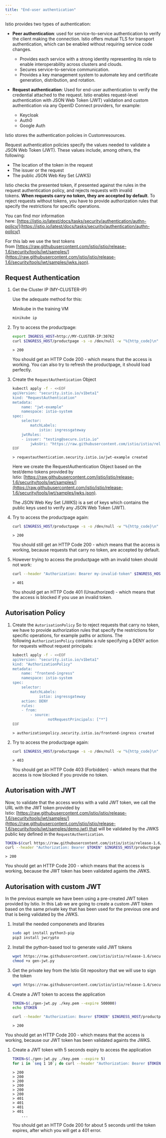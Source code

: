 ```yaml
---
title: "End-user authentication"
---
```



Istio provides two types of authentication:

*   **Peer authentication**: used for service-to-service authentication to verify the client making the connection. Istio offers mutual TLS for transport authentication, which can be enabled without requiring service code changes.
    
    *   Provides each service with a strong identity representing its role to enable interoperability across clusters and clouds.
    *   Secures service-to-service communication.
    *   Provides a key management system to automate key and certificate generation, distribution, and rotation.
*   **Request authentication**: Used for end-user authentication to verify the credential attached to the request. Istio enables request-level authentication with JSON Web Token (JWT) validation and custom authentication via any OpenID Connect providers, for example:
    
    *   Keycloak
    *   Auth0
    *   Google Auth

Istio stores the authentication policies in Customresources.

Request authentication policies specify the values needed to validate a JSON Web Token (JWT). These values include, among others, the following:

*   The location of the token in the request
*   The issuer or the request
*   The public JSON Web Key Set (JWKS)

Istio checks the presented token, if presented against the rules in the request authentication policy, and rejects requests with invalid tokens. **When requests carry no token, they are accepted by default**. To reject requests without tokens, you have to provide authorization rules that specify the restrictions for specific operations.

You can find mor information here: [https://istio.io/latest/docs/tasks/security/authentication/authn-policy/](https://istio.io/latest/docs/tasks/security/authentication/authn-policy/)

For this lab we use the test tokens from [https://raw.githubusercontent.com/istio/istio/release-1.6/security/tools/jwt/samples/](https://raw.githubusercontent.com/istio/istio/release-1.6/security/tools/jwt/samples/jwks.json).

## Request Authentication

1.  Get the Cluster IP (MY-CLUSTER-IP)
    
    Use the adequate method for this:
    
    Minikube in the training VM
    
    ```bash
    minikube ip
    ```        
    
        	
        
    
2.  Try to access the productpage:
    
    ```bash
    export INGRESS_HOST=http://MY-CLUSTER-IP:30762
    curl $INGRESS_HOST/productpage -s -o /dev/null -w "%{http_code}\n"
    ```
        
    ```output
    > 200
    ```
    
    You should get an HTTP Code 200 - which means that the access is working. You can also try to refresh the productpage, it should load perfectly.
    
3.  Create the `RequestAuthentication` Object
    
    ```bash
    kubectl apply -f - <<EOF
    apiVersion: "security.istio.io/v1beta1"
    kind: "RequestAuthentication"
    metadata:
        name: "jwt-example"
        namespace: istio-system
    spec:
        selector:
            matchLabels:
                istio: ingressgateway
        jwtRules:
        - issuer: "testing@secure.istio.io"
            jwksUri: "https://raw.githubusercontent.com/istio/istio/release-1.6/security/tools/jwt/samples/jwks.json"
    EOF
    ```        
    
        > requestauthentication.security.istio.io/jwt-example created
        
    
    Here we create the RequestAuthentication Object based on the test/demo tokens provided by Istio: [https://raw.githubusercontent.com/istio/istio/release-1.6/security/tools/jwt/samples/](https://raw.githubusercontent.com/istio/istio/release-1.6/security/tools/jwt/samples/jwks.json).
    
    The JSON Web Key Set (JWKS) is a set of keys which contains the public keys used to verify any JSON Web Token (JWT).
    
4.  Try to access the productpage again:
    
    ```bash
    curl $INGRESS_HOST/productpage -s -o /dev/null -w "%{http_code}\n"
    ```        	
        
    ```output
    > 200
    ```
        
    
    You should still get an HTTP Code 200 - which means that the access is working, because requests that carry no token, are accepted by default.
    
5.  However trying to access the productpage with an invalid token should not work:
    
    ```bash
    curl --header "Authorization: Bearer my-invalid-token" $INGRESS_HOST/productpage -s -o /dev/null -w "%{http_code}\n"
    ```
    
    ```output
    > 401
    ```        
    
    You should get an HTTP Code 401 (Unauthorized) - which means that the access is blocked if you use an invalid token.
    

## Autorisation Policy

1.  Create the `AutorisationPolicy` So to reject requests that carry no token, we have to provide authorization rules that specify the restrictions for specific operations, for example paths or actions. The following `AuthorizationPolicy` contains a rule specifying a DENY action for requests without request principals:
    
    ```bash
    kubectl apply -f - <<EOF
    apiVersion: "security.istio.io/v1beta1"
    kind: "AuthorizationPolicy"
    metadata:
        name: "frontend-ingress"
        namespace: istio-system
    spec:
        selector:
            matchLabels:
                istio: ingressgateway
        action: DENY
        rules:
        - from:
            - source:
                    notRequestPrincipals: ["*"]
    EOF
    ```          
        
    ```output
    > authorizationpolicy.security.istio.io/frontend-ingress created
    ```

2.  Try to access the productpage again:
    
    ```bash
    curl $INGRESS_HOST/productpage -s -o /dev/null -w "%{http_code}\n"
    ```        	
        
    ```output
    > 403
    ```        
    
    You should get an HTTP Code 403 (Forbidden) - which means that the access is now blocked if you provide no token.
    

## Autorisation with JWT

Now, to validate that the access works with a valid JWT token, we call the URL with the JWT token provided by Istio: [https://raw.githubusercontent.com/istio/istio/release-1.6/security/tools/jwt/samples/](https://raw.githubusercontent.com/istio/istio/release-1.6/security/tools/jwt/samples/demo.jwt) that will be validated by the JWKS public key defined in the `RequestAuthentication`.

```bash
TOKEN=$(curl https://raw.githubusercontent.com/istio/istio/release-1.6/security/tools/jwt/samples/demo.jwt -s)
curl --header "Authorization: Bearer $TOKEN" $INGRESS_HOST/productpage -s -o /dev/null -w "%{http_code}\n"
```    

```output
> 200
```
    

You should get an HTTP Code 200 - which means that the access is working, because the JWT token has been validated againts the JWKS.

## Autorisation with custom JWT

In the previous example we have been using a pre-created JWT token provided by Istio. In this Lab we are going to create a custom JWT token based on the same private key that has been used for the previous one and that is being validated by the JWKS.

1.  Install the needed componenets and libraries
    
    ```bash
    sudo apt install python3-pip
    pip3 install jwcrypto
    ```        
    
2.  Install the python-based tool to generate valid JWT tokens
    
    ```bash
    wget https://raw.githubusercontent.com/istio/istio/release-1.6/security/tools/jwt/samples/gen-jwt.py
    chmod +x gen-jwt.py
    ```        
    
3.  Get the private key from the Istio Git repository that we will use to sign the token
    
    ```bash
    wget https://raw.githubusercontent.com/istio/istio/release-1.6/security/tools/jwt/samples/key.pem
    ```        	
        
    
4.  Create a JWT token to access the application
    
    ```bash
    TOKEN=$(./gen-jwt.py ./key.pem --expire 500000)
    echo $TOKEN 
    
    curl --header "Authorization: Bearer $TOKEN" $INGRESS_HOST/productpage -s -o /dev/null -w "%{http_code}\n"
    ```        	
        
    
    ```output
    > 200
    ```
        
    

You should get an HTTP Code 200 - which means that the access is working, because our JWT token has been validated againts the JWKS.

1.  Create a JWT token with 5 seconds expiry to access the application
    
    ```bash
    TOKEN=$(./gen-jwt.py ./key.pem --expire 5)
    for i in `seq 1 10`; do curl --header "Authorization: Bearer $TOKEN" $INGRESS_HOST/productpage -s -o /dev/null -w "%{http_code}\n"; sleep 1; done
    ```        	
        
    
    ```output
    > 200
    > 200
    > 200
    > 200
    > 200
    > 200
    > 401
    > 401
    > 401
    > 401
        ...

    ```
        
    
    You should get an HTTP Code 200 for about 5 seconds until the token expires, after which you will get a 401 error.
    

